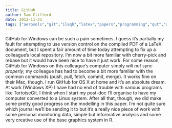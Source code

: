 ```yaml
---
title: GitHub
author: Sam Clifford
date: 2012-11-21
tags: ["aerosols","git","ilaqh","latex","papers","programming","qut","science","statistics"]
---
```


GitHub for Windows can be such a pain sometimes. I guess it's partially my fault for attempting to use version control on the compiled PDF of a LaTeX document, but I spent a fair amount of time today attempting to fix up a colleague's local repository. I'm now a bit more familiar with cherry-pick and rebase but it would have been nice to have it just work. For some reason, GitHub for Windows on this colleague's computer simply _will not sync properly_; my colleague has had to become a bit more familiar with the common commands (push, pull, fetch, commit, merge). It works fine on their Mac, though. I run GitHub for OS X at home and it's an absolute dream. At work (Windows XP) I have had no end of trouble with various programs like TortoiseGit. I think when I start my post-doc I'll organise to have my computer converted to a Linux system. After all that, though, we did make some pretty good progress on the modelling in this paper. I'm not quite sure which journal we'll be sending it to but it's a really nice piece of work with some personal monitoring data, simple but informative analysis and some very creative use of the base graphics system in R.